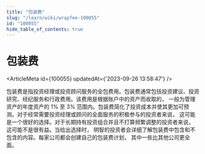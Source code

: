 ```yaml
---
title: "包装费"
slug: "/learn/wiki/wrapfee-100055"
id: "100055"
hide_table_of_contents: true
---
```



# 包装费

<ArticleMeta id={100055} updatedAt={'2023-09-26 13:58:47'} />
<div className='border-solid border-b border-t-0 my-4 border-[var(--ifm-color-gray-300)]' />

包装费是指投资经理或投资顾问服务的全包费用。包装费通常包括投资建议、投资研究、经纪服务和行政费用。该费用是根据账户中的资产而收取的， 一般为管理资产的年度资产的 1% 至 3% 范围内。包装费简化了投资成本并使其更加可预测。对于经常需要投资经理或顾问的全面服务的积极参与的投资者来说， 这可能是一个很好的选择。对于长期持有投资组合并且不打算频繁调整的投资者来说， 这可能不是很有益。当给出选择时， 明智的投资者会详细了解包装费中包含和不包含的内容。每家公司都会创建自己的包装费计划， 其中一些比其他公司更全面。
